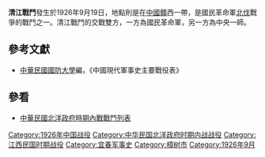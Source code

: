 {{Infobox Military Conflict|
campaign=|
image=|
caption=|
conflict=清江戰鬥|
date=1926年9月19日|
place=[[中國|中國]]贛西|
result=中央一師只輕微抵抗，之後敗退[[樟树镇_(清江县)|樟樹]]，國民革命軍佔領[[清江县|清江县]]|
combatant1=國民革命軍二軍|
combatant2=中央一師| 
commander1=[[魯滌平|魯滌平]]|
commander2=[[鄧如琢|鄧如琢]]|
strength1=|
strength2=|
casualties1=|
casualties2=|
}}
'''清江戰鬥'''發生於1926年9月19日，地點則是在[[中國|中國]][[贛|贛]]西一帶，是國民革命軍[[國民革命軍北伐|北伐]]戰爭的戰鬥之一。清江戰鬥的交戰雙方，一方為國民革命軍，另一方為中央一師。
==參考文獻==
*[[中華民國|中華民國]][[國防大學_(臺灣)|國防大學]]編，《中國現代軍事史主要戰役表》
==參看==
*[[中華民國北洋政府時期內戰戰鬥列表|中華民國北洋政府時期內戰戰鬥列表]]

[[Category:1926年中国战役|Category:1926年中国战役]]
[[Category:中华民国北洋政府时期内战战役|Category:中华民国北洋政府时期内战战役]]
[[Category:江西民国时期战役|Category:江西民国时期战役]]
[[Category:宜春军事史|Category:宜春军事史]]
[[Category:樟树市|Category:樟树市]]
[[Category:1926年9月|Category:1926年9月]]